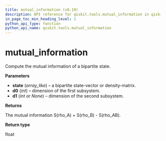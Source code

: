 ```yaml
---
title: mutual_information (v0.19)
description: API reference for qiskit.tools.mutual_information in qiskit v0.19
in_page_toc_min_heading_level: 1
python_api_type: function
python_api_name: qiskit.tools.mutual_information
---
```


<span id="mutual-information" />

# mutual\_information

<Function id="qiskit.tools.mutual_information" isDedicatedPage={true} github="https://github.com/qiskit/qiskit/tree/stable/0.14/qiskit/tools/qi/qi.py" signature="mutual_information(state, d0, d1=None)">
  Compute the mutual information of a bipartite state.

  **Parameters**

  *   **state** (*array\_like*) – a bipartite state-vector or density-matrix.
  *   **d0** (*int*) – dimension of the first subsystem.
  *   **d1** (*int or None*) – dimension of the second subsystem.

  **Returns**

  The mutual information S(rho\_A) + S(rho\_B) - S(rho\_AB).

  **Return type**

  float
</Function>

